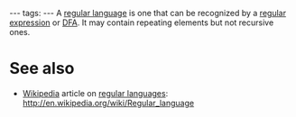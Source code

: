 ---
tags:
---
A [[regular language]] is one that can be recognized by a [[regular expression]] or [[DFA]]. It may contain repeating elements but not recursive ones.

= See also =

* [[Wikipedia]] article on [[regular languages]]: http://en.wikipedia.org/wiki/Regular_language
